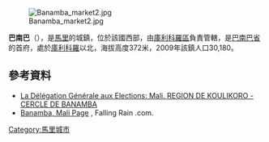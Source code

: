 {{Coord|13|33|N|7|27|W|display=title}}

[[Image:Banamba_market2.jpg|thumb]]

'''巴南巴'''（{{lang-fr|Banamba}}），是[[馬里|馬里]]的城鎮，位於該國西部，由[[庫利科羅區|庫利科羅區]]負責管轄，是[[巴南巴省|巴南巴省]]的首府，處於[[庫利科羅|庫利科羅]]以北，海拔高度372米，2009年該鎮人口30,180。

==參考資料==
*[http://www.dgemali.net/consulte/cercle.php?choix=9 La Délégation Générale aux Elections: Mali. REGION DE KOULIKORO - CERCLE DE BANAMBA]{{dead link|date=2017年12月 |bot=InternetArchiveBot |fix-attempted=yes }}
*[http://www.fallingrain.com/world/ML/0/Banamba2.html Banamba, Mali Page] {{Wayback|url=http://www.fallingrain.com/world/ML/0/Banamba2.html |date=20160303190938 }}, Falling Rain .com.

{{庫利科羅區}}

[[Category:馬里城市|Category:馬里城市]]


{{Mali-geo-stub}}